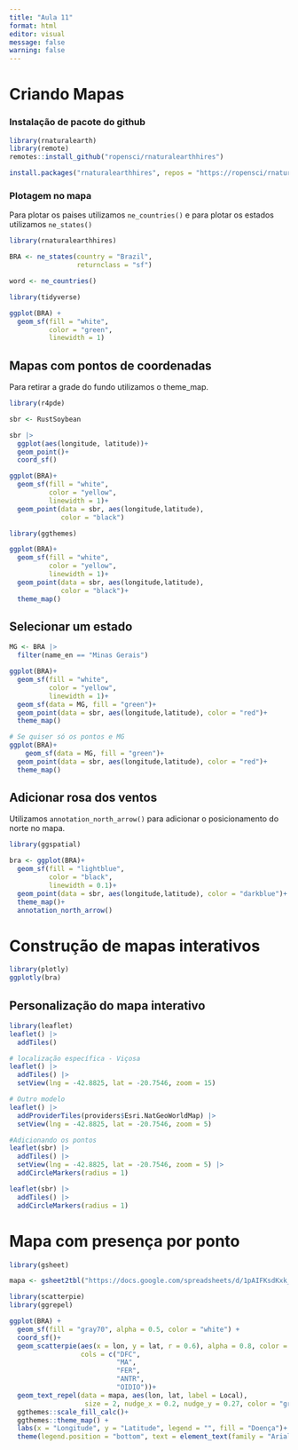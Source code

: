 ```yaml
---
title: "Aula 11"
format: html
editor: visual
message: false
warning: false
---
```


# Criando Mapas

### Instalação de pacote do github

```r
library(rnaturalearth)
library(remote)
remotes::install_github("ropensci/rnaturalearthhires")

install.packages("rnaturalearthhires", repos = "https://ropensci/rnaturalearthhires")
```

### Plotagem no mapa

Para plotar os paises utilizamos `ne_countries()` e para plotar os estados utilizamos `ne_states()`

```r
library(rnaturalearthhires)

BRA <- ne_states(country = "Brazil",
                 returnclass = "sf")

word <- ne_countries()

library(tidyverse)

ggplot(BRA) +
  geom_sf(fill = "white",
          color = "green",
          linewidth = 1)
```

## Mapas com pontos de coordenadas

Para retirar a grade do fundo utilizamos o theme_map.

```r
library(r4pde)

sbr <- RustSoybean

sbr |> 
  ggplot(aes(longitude, latitude))+
  geom_point()+
  coord_sf()

ggplot(BRA)+
  geom_sf(fill = "white",
          color = "yellow",
          linewidth = 1)+
  geom_point(data = sbr, aes(longitude,latitude),
             color = "black")

library(ggthemes)

ggplot(BRA)+
  geom_sf(fill = "white",
          color = "yellow",
          linewidth = 1)+
  geom_point(data = sbr, aes(longitude,latitude),
             color = "black")+
  theme_map()
```

## Selecionar um estado

```r
MG <- BRA |> 
  filter(name_en == "Minas Gerais")

ggplot(BRA)+
  geom_sf(fill = "white",
          color = "yellow",
          linewidth = 1)+
  geom_sf(data = MG, fill = "green")+
  geom_point(data = sbr, aes(longitude,latitude), color = "red")+
  theme_map()

# Se quiser só os pontos e MG
ggplot(BRA)+
    geom_sf(data = MG, fill = "green")+
  geom_point(data = sbr, aes(longitude,latitude), color = "red")+
  theme_map()
```

## Adicionar rosa dos ventos

Utilizamos `annotation_north_arrow()` para adicionar o posicionamento do norte no mapa.

```r
library(ggspatial)

bra <- ggplot(BRA)+
  geom_sf(fill = "lightblue",
          color = "black",
          linewidth = 0.1)+
  geom_point(data = sbr, aes(longitude,latitude), color = "darkblue")+
  theme_map()+
  annotation_north_arrow() 
```

# Construção de mapas interativos

```r
library(plotly)
ggplotly(bra)

```

## Personalização do mapa interativo

```r
library(leaflet)
leaflet() |> 
  addTiles()

# localização específica - Viçosa
leaflet() |> 
  addTiles() |> 
  setView(lng = -42.8825, lat = -20.7546, zoom = 15) 

# Outro modelo
leaflet() |> 
  addProviderTiles(providers$Esri.NatGeoWorldMap) |> 
  setView(lng = -42.8825, lat = -20.7546, zoom = 5) 

#Adicionando os pontos
leaflet(sbr) |> 
  addTiles() |> 
  setView(lng = -42.8825, lat = -20.7546, zoom = 5) |> 
  addCircleMarkers(radius = 1)

leaflet(sbr) |> 
  addTiles() |> 
  addCircleMarkers(radius = 1) 
```

# Mapa com presença por ponto

```r
library(gsheet)

mapa <- gsheet2tbl("https://docs.google.com/spreadsheets/d/1pAIFKsdKxk_UQQXdYwIO-O5NOkYNhpclImJcLziYnk4/edit?usp=sharing")

library(scatterpie)
library(ggrepel)

ggplot(BRA) +
  geom_sf(fill = "gray70", alpha = 0.5, color = "white") +
  coord_sf()+
  geom_scatterpie(aes(x = lon, y = lat, r = 0.6), alpha = 0.8, color = NA, data = mapa,
                  cols = c("DFC",
                           "MA",
                           "FER",
                           "ANTR",
                           "OIDIO"))+
  geom_text_repel(data = mapa, aes(lon, lat, label = Local),
                   size = 2, nudge_x = 0.2, nudge_y = 0.27, color = "gray30", family = "Arial") +
  ggthemes::scale_fill_calc()+
  ggthemes::theme_map() +
  labs(x = "Longitude", y = "Latitude", legend = "", fill = "Doença")+
  theme(legend.position = "bottom", text = element_text(family = "Arial", size = 8))

```
